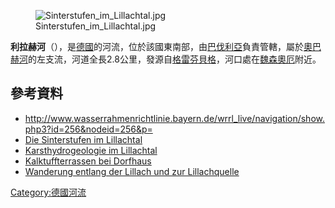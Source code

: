 {{No footnotes|time=2020-12-09T09:02:48+00:00}}
{{Coord|49|37|37|N|11|15|1|E|display=title}}
[[Image:Sinterstufen_im_Lillachtal.jpg|right]]

'''利拉赫河'''（{{lang-de|Lillach}}），是[[德國|德國]]的河流，位於該國東南部，由[[巴伐利亞|巴伐利亞]]負責管轄，屬於[[奧巴赫河_(施瓦巴赫河支流)|奧巴赫河]]的左支流，河道全長2.8公里，發源自[[格雷芬貝格|格雷芬貝格]]，河口處在[[魏森奧厄|魏森奧厄]]附近。

==參考資料==
* http://www.wasserrahmenrichtlinie.bayern.de/wrrl_live/navigation/show.php3?id=256&nodeid=256&p= {{Wayback|url=http://www.wasserrahmenrichtlinie.bayern.de/wrrl_live/navigation/show.php3?id=256&nodeid=256&p= |date=20050408102617 }}
* [http://www.weissenohe.de/index.php?id=29&L Die Sinterstufen im Lillachtal] {{Wayback|url=http://www.weissenohe.de/index.php?id=29&L |date=20160924000152 }}
* [http://www.angewandte-geologie.geol.uni-erlangen.de/lill_01.htm Karsthydrogeologie im Lillachtal] {{Wayback|url=http://www.angewandte-geologie.geol.uni-erlangen.de/lill_01.htm |date=20200217083245 }}
* [http://www.lillachtal.de/sinterstufen.html Kalktuffterrassen bei Dorfhaus] {{Wayback|url=http://www.lillachtal.de/sinterstufen.html |date=20180729135642 }}
* [http://www.fraenkische-schweiz-veldensteiner-forst.de/fit-aktiv/wandern/strecken-5km-10km/wanderung-lillachquelle-weissenohe.html Wanderung entlang der Lillach und zur Lillachquelle]

{{Germany-geo-stub}}
[[Category:德國河流|Category:德國河流]]